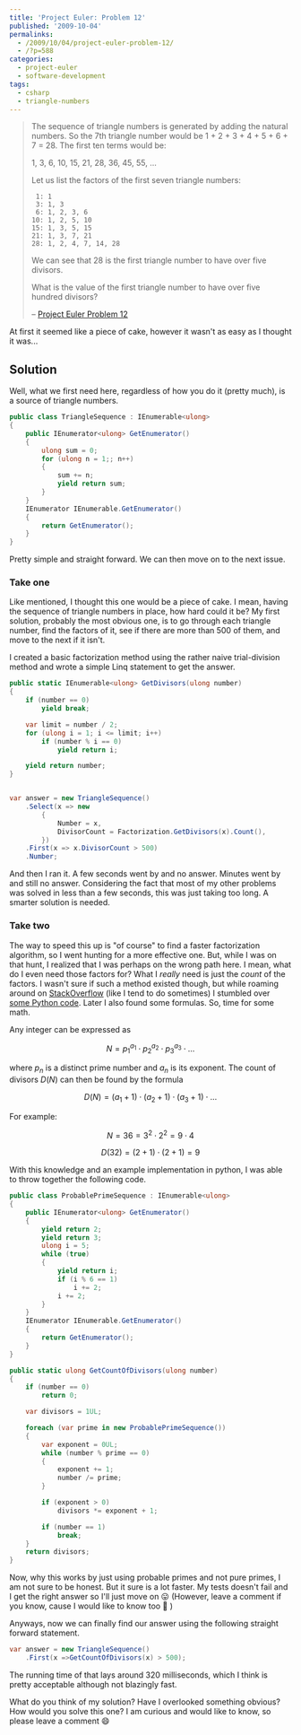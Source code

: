 ---
title: 'Project Euler: Problem 12'
published: '2009-10-04'
permalinks:
  - /2009/10/04/project-euler-problem-12/
  - /?p=588
categories:
  - project-euler
  - software-development
tags:
  - csharp
  - triangle-numbers
---

> The sequence of triangle numbers is generated by adding the natural numbers. So the 7th triangle number would be 1 + 2 + 3 + 4 + 5 + 6 + 7 = 28. The first ten terms would be:
>
> 1, 3, 6, 10, 15, 21, 28, 36, 45, 55, ...
>
> Let us list the factors of the first seven triangle numbers:
>
> ```text
>  1: 1
>  3: 1, 3
>  6: 1, 2, 3, 6
> 10: 1, 2, 5, 10
> 15: 1, 3, 5, 15
> 21: 1, 3, 7, 21
> 28: 1, 2, 4, 7, 14, 28
> ```
>
> We can see that 28 is the first triangle number to have over five divisors.
>
> What is the value of the first triangle number to have over five hundred divisors?
>
> – [Project Euler Problem 12](https://projecteuler.net/problem=12)

At first it seemed like a piece of cake, however it wasn't as easy as I thought it was...

## Solution

Well, what we first need here, regardless of how you do it (pretty much), is a source of triangle numbers.

```csharp
public class TriangleSequence : IEnumerable<ulong>
{
    public IEnumerator<ulong> GetEnumerator()
    {
        ulong sum = 0;
        for (ulong n = 1;; n++)
        {
            sum += n;
            yield return sum;
        }
    }
    IEnumerator IEnumerable.GetEnumerator()
    {
        return GetEnumerator();
    }
}
```

Pretty simple and straight forward. We can then move on to the next issue.

### Take one

Like mentioned, I thought this one would be a piece of cake. I mean, having the sequence of triangle numbers in place, how hard could it be? My first solution, probably the most obvious one, is to go through each triangle number, find the factors of it, see if there are more than 500 of them, and move to the next if it isn't.

I created a basic factorization method using the rather naive trial-division method and wrote a simple Linq statement to get the answer.

```csharp
public static IEnumerable<ulong> GetDivisors(ulong number)
{
    if (number == 0)
        yield break;

    var limit = number / 2;
    for (ulong i = 1; i <= limit; i++)
        if (number % i == 0)
            yield return i;

    yield return number;
}


var answer = new TriangleSequence()
    .Select(x => new
        {
            Number = x,
            DivisorCount = Factorization.GetDivisors(x).Count(),
        })
    .First(x => x.DivisorCount > 500)
    .Number;
```

And then I ran it. A few seconds went by and no answer. Minutes went by and still no answer. Considering the fact that most of my other problems was solved in less than a few seconds, this was just taking too long. A smarter solution is needed.

### Take two

The way to speed this up is "of course" to find a faster factorization algorithm, so I went hunting for a more effective one. But, while I was on that hunt, I realized that I was perhaps on the wrong path here. I mean, what do I even need those factors for? What I <em>really</em> need is just the <em>count</em> of the factors. I wasn't sure if such a method existed though, but while roaming around on <a href="http://stackoverflow.com/">StackOverflow</a> (like I tend to do sometimes) I stumbled over <a href="http://stackoverflow.com/questions/110344/algorithm-to-calculate-the-number-of-divisors-of-a-given-number/118712#118712">some Python code</a>. Later I also found some formulas. So, time for some math.

Any integer can be expressed as

$$
N = p_1^{a_1} \cdot p_2^{a_2} \cdot p_3^{a_3} \cdot \ldots
$$

where $p_n$ is a distinct prime number and $a_n$ is its exponent. The count of divisors $D(N)$ can then be found by the formula

$$
D(N) = (a_1 + 1) \cdot (a_2 + 1) \cdot (a_3 + 1) \cdot \ldots
$$

For example:

$$
N = 36 = 3^2 \cdot 2^2 = 9 \cdot 4
$$

$$
D(32) = (2 + 1) \cdot (2 + 1) = 9
$$

With this knowledge and an example implementation in python, I was able to throw together the following code.

```csharp
public class ProbablePrimeSequence : IEnumerable<ulong>
{
    public IEnumerator<ulong> GetEnumerator()
    {
        yield return 2;
        yield return 3;
        ulong i = 5;
        while (true)
        {
            yield return i;
            if (i % 6 == 1)
                i += 2;
            i += 2;
        }
    }
    IEnumerator IEnumerable.GetEnumerator()
    {
        return GetEnumerator();
    }
}

public static ulong GetCountOfDivisors(ulong number)
{
    if (number == 0)
        return 0;

    var divisors = 1UL;

    foreach (var prime in new ProbablePrimeSequence())
    {
        var exponent = 0UL;
        while (number % prime == 0)
        {
            exponent += 1;
            number /= prime;
        }

        if (exponent > 0)
            divisors *= exponent + 1;

        if (number == 1)
            break;
    }
    return divisors;
}
```

Now, why this works by just using probable primes and not pure primes, I am not sure to be honest. But it sure is a lot faster. My tests doesn't fail and I get the right answer so I'll just move on 😛 (However, leave a comment if you know, cause I would like to know too 🙂 )

Anyways, now we can finally find our answer using the following straight forward statement.

```csharp
var answer = new TriangleSequence()
    .First(x =>GetCountOfDivisors(x) > 500);
```

The running time of that lays around 320 milliseconds, which I think is pretty acceptable although not blazingly fast.

What do you think of my solution? Have I overlooked something obvious? How would you solve this one? I am curious and would like to know, so please leave a comment 😄
